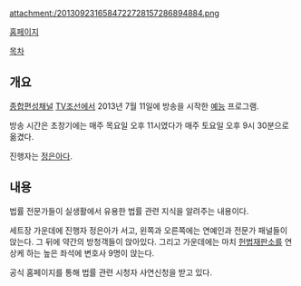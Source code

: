 attachment:/2013092316584722728157286894884.png

[http://tv.chosun.com/enter/lawvslaw/main/main.html 홈페이지]

[[목차]]
== 개요 ==
[[종합편성채널]] [[TV조선]]에서 2013년 7월 11일에 방송을 시작한 [[예능]] 프로그램.

방송 시간은 초창기에는 매주 목요일 오후 11시였다가 매주 토요일 오후 9시 30분으로 옮겼다.

진행자는 [[정은아]]다.

== 내용 ==
법률 전문가들이 실생활에서 유용한 법률 관련 지식을 알려주는 내용이다.

세트장 가운데에 진행자 정은아가 서고, 왼쪽과 오른쪽에는 연예인과 전문가 패널들이 앉는다. 그 뒤에 약간의 방청객들이 앉아있다. 그리고 가운데에는 마치 [[헌법재판소]]를 연상케 하는 높은 좌석에 변호사 9명이 앉는다.

공식 홈페이지를 통해 법률 관련 시청자 사연신청을 받고 있다.
